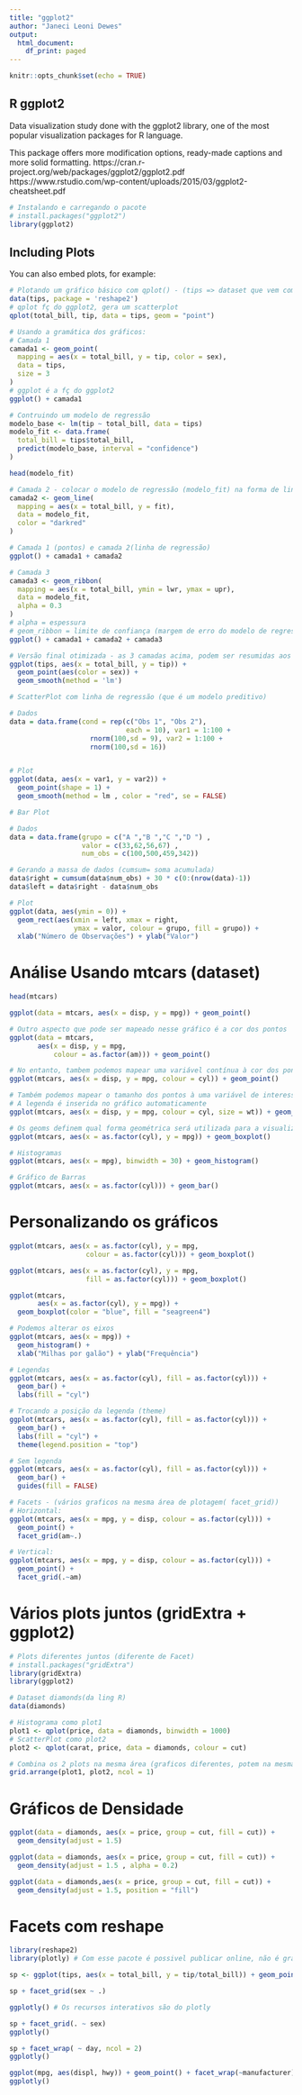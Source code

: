 ```yaml
---
title: "ggplot2"
author: "Janeci Leoni Dewes"
output:
  html_document:
    df_print: paged
---
```


```r
knitr::opts_chunk$set(echo = TRUE)
```

## R ggplot2

Data visualization study done with the ggplot2 library, one of the most popular 
visualization packages for R language.

This package offers more modification options, ready-made captions and more solid formatting.
https://cran.r-project.org/web/packages/ggplot2/ggplot2.pdf
https://www.rstudio.com/wp-content/uploads/2015/03/ggplot2-cheatsheet.pdf

```r
# Instalando e carregando o pacote
# install.packages("ggplot2")
library(ggplot2)
```

## Including Plots

You can also embed plots, for example:

```r
# Plotando um gráfico básico com qplot() - (tips => dataset que vem com R)
data(tips, package = 'reshape2')
# qplot fç do ggplot2, gera um scatterplot
qplot(total_bill, tip, data = tips, geom = "point")
```
```r
# Usando a gramática dos gráficos:
# Camada 1
camada1 <- geom_point(
  mapping = aes(x = total_bill, y = tip, color = sex),
  data = tips,
  size = 3
)
# ggplot é a fç do ggplot2
ggplot() + camada1
```
```r
# Contruindo um modelo de regressão
modelo_base <- lm(tip ~ total_bill, data = tips)
modelo_fit <- data.frame(
  total_bill = tips$total_bill, 
  predict(modelo_base, interval = "confidence")
)

head(modelo_fit)
```

```r
# Camada 2 - colocar o modelo de regressão (modelo_fit) na forma de linha (geom_line())
camada2 <- geom_line(
  mapping = aes(x = total_bill, y = fit),
  data = modelo_fit,
  color = "darkred"
)

# Camada 1 (pontos) e camada 2(linha de regressão)
ggplot() + camada1 + camada2
```
```r
# Camada 3
camada3 <- geom_ribbon(
  mapping = aes(x = total_bill, ymin = lwr, ymax = upr),
  data = modelo_fit,
  alpha = 0.3
)
# alpha = espessura 
# geom_ribbon = limite de confiança (margem de erro do modelo de regressão(modelo preditivo))
ggplot() + camada1 + camada2 + camada3
```

```r
# Versão final otimizada - as 3 camadas acima, podem ser resumidas aos seguintes comandos:
ggplot(tips, aes(x = total_bill, y = tip)) +
  geom_point(aes(color = sex)) +
  geom_smooth(method = 'lm')
```

```r

# ScatterPlot com linha de regressão (que é um modelo preditivo)

# Dados
data = data.frame(cond = rep(c("Obs 1", "Obs 2"), 
                             each = 10), var1 = 1:100 + 
                    rnorm(100,sd = 9), var2 = 1:100 + 
                    rnorm(100,sd = 16))


# Plot
ggplot(data, aes(x = var1, y = var2)) +    
  geom_point(shape = 1) +  
  geom_smooth(method = lm , color = "red", se = FALSE) 

```


```r
# Bar Plot

# Dados
data = data.frame(grupo = c("A ","B ","C ","D ") , 
                  valor = c(33,62,56,67) , 
                  num_obs = c(100,500,459,342))

# Gerando a massa de dados (cumsum= soma acumulada)
data$right = cumsum(data$num_obs) + 30 * c(0:(nrow(data)-1))
data$left = data$right - data$num_obs 

# Plot
ggplot(data, aes(ymin = 0)) + 
  geom_rect(aes(xmin = left, xmax = right, 
                ymax = valor, colour = grupo, fill = grupo)) +
  xlab("Número de Observações") + ylab("Valor")
```


# Análise Usando mtcars (dataset)


```r
head(mtcars)
```

```r
ggplot(data = mtcars, aes(x = disp, y = mpg)) + geom_point()
```


```r
# Outro aspecto que pode ser mapeado nesse gráfico é a cor dos pontos
ggplot(data = mtcars, 
       aes(x = disp, y = mpg, 
           colour = as.factor(am))) + geom_point()
```
```r
# No entanto, tambem podemos mapear uma variável contínua à cor dos pontos:
ggplot(mtcars, aes(x = disp, y = mpg, colour = cyl)) + geom_point()
```


```r
# Também podemos mapear o tamanho dos pontos à uma variável de interesse:
# A legenda é inserida no gráfico automaticamente
ggplot(mtcars, aes(x = disp, y = mpg, colour = cyl, size = wt)) + geom_point()
```
```r
# Os geoms definem qual forma geométrica será utilizada para a visualização dos dados no gráfico. 
ggplot(mtcars, aes(x = as.factor(cyl), y = mpg)) + geom_boxplot()
```

```r
# Histogramas
ggplot(mtcars, aes(x = mpg), binwidth = 30) + geom_histogram()
```


```r
# Gráfico de Barras
ggplot(mtcars, aes(x = as.factor(cyl))) + geom_bar()
```


# Personalizando os gráficos

```r
ggplot(mtcars, aes(x = as.factor(cyl), y = mpg, 
                   colour = as.factor(cyl))) + geom_boxplot()

```

```r
ggplot(mtcars, aes(x = as.factor(cyl), y = mpg, 
                   fill = as.factor(cyl))) + geom_boxplot()
```


```r
ggplot(mtcars, 
       aes(x = as.factor(cyl), y = mpg)) + 
  geom_boxplot(color = "blue", fill = "seagreen4")
```
```r
# Podemos alterar os eixos
ggplot(mtcars, aes(x = mpg)) + 
  geom_histogram() + 
  xlab("Milhas por galão") + ylab("Frequência")
```
```r
# Legendas
ggplot(mtcars, aes(x = as.factor(cyl), fill = as.factor(cyl))) + 
  geom_bar() +
  labs(fill = "cyl")
```

```r
# Trocando a posição da legenda (theme)
ggplot(mtcars, aes(x = as.factor(cyl), fill = as.factor(cyl))) + 
  geom_bar() +
  labs(fill = "cyl") +
  theme(legend.position = "top")

```

```r
# Sem legenda
ggplot(mtcars, aes(x = as.factor(cyl), fill = as.factor(cyl))) + 
  geom_bar() +
  guides(fill = FALSE)
```
```r
# Facets - (vários graficos na mesma área de plotagem( facet_grid))
# Horizontal:
ggplot(mtcars, aes(x = mpg, y = disp, colour = as.factor(cyl))) + 
  geom_point() + 
  facet_grid(am~.)
```
```r
# Vertical:
ggplot(mtcars, aes(x = mpg, y = disp, colour = as.factor(cyl))) +
  geom_point() + 
  facet_grid(.~am)
```

# Vários plots juntos (gridExtra + ggplot2)


```r
# Plots diferentes juntos (diferente de Facet)
# install.packages("gridExtra")
library(gridExtra)
library(ggplot2)
```

```r
# Dataset diamonds(da ling R)
data(diamonds)
```


```r
# Histograma como plot1
plot1 <- qplot(price, data = diamonds, binwidth = 1000)
# ScatterPlot como plot2
plot2 <- qplot(carat, price, data = diamonds, colour = cut)
```


```r
# Combina os 2 plots na mesma área (graficos diferentes, potem na mesma area  (não é facet)
grid.arrange(plot1, plot2, ncol = 1)
```
# Gráficos de Densidade

```r
ggplot(data = diamonds, aes(x = price, group = cut, fill = cut)) + 
  geom_density(adjust = 1.5)
```

```r
ggplot(data = diamonds, aes(x = price, group = cut, fill = cut)) + 
  geom_density(adjust = 1.5 , alpha = 0.2)
```

```r
ggplot(data = diamonds,aes(x = price, group = cut, fill = cut)) + 
  geom_density(adjust = 1.5, position = "fill")
```


# Facets com reshape

```r
library(reshape2)
library(plotly) # Com esse pacote é possivel publicar online, não é gratuito
```

```r

sp <- ggplot(tips, aes(x = total_bill, y = tip/total_bill)) + geom_point(shape = 1) 

sp + facet_grid(sex ~ .)

ggplotly() # Os recursos interativos são do plotly
```

```r
sp + facet_grid(. ~ sex)
ggplotly()
```


```r
sp + facet_wrap( ~ day, ncol = 2)
ggplotly()
```



```r
ggplot(mpg, aes(displ, hwy)) + geom_point() + facet_wrap(~manufacturer)
ggplotly()
```

